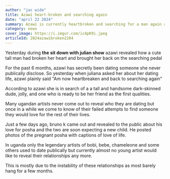 ```yaml
---
author: "jac wida"
title: Azawi heart-broken and searching again
date: "april 22 2024"
summary: Azawi is currently heartbroken and searching for a man again after a wasted 6 months dating period
category: news
cover_image: https://i.imgur.com/ic4pK9i.jpeg
articleId: 2024azawibroken2204
---
```


Yesterday during **the sit down with julian show** azawi revealed how a cute tall man had broken her heart and brought her back on the searching pedal

For the past 6 months, azawi has secretly been dating someone she never publically disclose. So yesterday when juliana asked her about her dating life, azawi plainly said "Am now heartbreaken and back to searching again"

According to azawi she is in search of a a tall and handsome dark-skinned dude, jolly, and one who is ready to be her friend as the first qualities.

<TweetComponent id="1782331315666248165" />

Many ugandan artists never come out to reveal who they are dating but once in a while we come to know of their failed attempts to find someone they would love for the rest of their lives.

Just a few days ago, bruno k came out and revealed to the public about his love for posha and the two are soon expecting a new child. He posted photos of the pregnant posha with captions of love of life.

In uganda only the legendary artists of bobi, bebe, chameleone and some others used to date publically but currently almost no young artist would like to reveal their relationships any more.

This is mostly due to the instability of these relationships as most barely hang for a few months.
